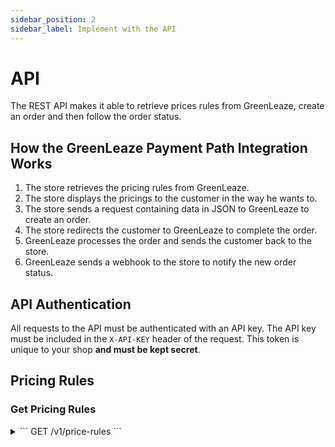 ```yaml
---
sidebar_position: 2
sidebar_label: Implement with the API
---
```


# API

The REST API makes it able to retrieve prices rules from GreenLeaze, create an order and then follow the order status.

## How the GreenLeaze Payment Path Integration Works

1. The store retrieves the pricing rules from GreenLeaze.
2. The store displays the pricings to the customer in the way he wants to.
3. The store sends a request containing data in JSON to GreenLeaze to create an order.
4. The store redirects the customer to GreenLeaze to complete the order.
5. GreenLeaze processes the order and sends the customer back to the store.
6. GreenLeaze sends a webhook to the store to notify the new order status.

## API Authentication

All requests to the API must be authenticated with an API key. The API key must be included in the `X-API-KEY` header of the request. This token is unique to your shop **and must be kept secret**.

## Pricing Rules

### Get Pricing Rules

<details>
<summary>
```
GET /v1/price-rules
```
</summary>
```json title="Request response"
[
  //...
  {
    "id": 30,
    "name": "0 2000 1 mois",
    "rule": "(1.2* [[prixHT]] /11.9) + (1.2-[[tva]])*[[prixHT]]/11.9", // [[tva]] represent the taxes of the product - Used to calculate the monthly price
    "depositRule": "(1.2* [[prixHT]] /11.9) + (1.2-[[tva]])*[[prixHT]]/11.9", // [[tva]] represent the taxes of the product - Used for first payment
    "minPrice": "0.00", // This is the price without taxes !
    "maxPrice": "2000.00", // This is the price without taxes !
    "duration": 6 // Can be 1, 6, 12, 18 or 24 months depending on the contract with GreenLeaze
}
//...
]

```
</details>

The request returns all rules concerning your shop. A rule applies to all products whose price is between **minPrice** and **maxPrice** and for the corresponding duration.

From all the rules you are able to let your customer choose his duration and the corresponding price will be calculated according to the rule. If the product is not in the range of any rule, the product is not egilageable for GreenLeaze Renting.

**Please store the rules in user session to avoid multiple requests to the API. It will improve user experience for all customers.**

### Change Pricing Rules

You can not change the pricing rules with the API. If you need to change the pricing rules, please contact us.

## Send data to GreenLeaze

### Step 1 : Send the order to GreenLeaze

Once your customer has made his order on your website, you must send the order to GreenLeaze to create the order.

<details>
<summary>
```

POST /v1/subscriptions/

````
</summary>
```json title="Request body"
[
  //...
  {
    "transactionId": "",// (String, Required, 10 characters minimum) : Random generated id. Used by pay.greenleaze.com to associate all data to the transaction_id spectified in the redirection URL of the customer. Must be unique for each order. Please start the transactionId with the shop name to avoid collision.
    "urls": {}, // (Object, Required) : All shop's URL  See below for the URL format.
    "products": [
      // ...
    ], // (Array, Required) : List of products ordered by the customer - See below for the product format.
    "cartId": "", // (String, Required) : Cart id.
    "cartSecureKey": "", // (String, Required) : Cart secure key.
    "totalInitialFees": 0.00 // (Float, Optional) : Initial fees : mainly delivery fees, will be overwritten by the delivery option price if any on the GreenLeaze dashboard.
  }
]
```

```json title="Product format"
{
  "name": "", // (String, Required) : Name of the product.
  "unitPrice": 0, // (Integer, Required) : Unit price of the product. Without taxes !
  "vat": 0, // (Integer, Required) : VAT applicable on the product.
  "quantity": 1, // (Integer, Required) : Quantity ordered of the product.
  "combination": {
    "name": "" // (String, Optional) : Description of the combination. If single product without declination put the product name.
  },
  "imageUrl": "", // (String, Optional) : URL of the product image, must be a valid URL and accessible from the GreenLeaze server.
  "disabled": false, // (Boolean, Required) : Indicates if the product is disabled for GreenLeaze Renting, if true the product will be payed in one time on GreenLeaze.
  "id": "" // (String, Optional) : Id of the product, will be used to delete One unit of the product from the recap of the order.
}
```

```json title="Urls object format"
{
  "failure": "", // (String, Required) : Url where the customer will be redirected in case of payment failure.
  "success": "", // (String, Required) : Url called with POST in case of success and where the user is redirected after
  "sendData": "", // (String, Optional) : Url called with PATCH (with the json data) to send the customer data before the end of the payment process.
  "deleteProduct": "" // (String, optional) : Url call with PATCH (with the json data) to delete one unit of a the product with the id specified in the product format. You must specify the id of the product in the product format to use it.
}
```

</details>

Responses of the request :

201 : The order has been created and you are able to redirect him to the payment page. The transactionId is returned in the response with greenleaze subscriptionId which can be stored (or not) in your database.

401 : The provided API key is invalid.

400 : The request is invalid. Check the format data sent.

### Step 2 : Redirect the customer to pay.greenleaze.com

Once the order has been sent to GreenLeaze, you must redirect the customer to the GreenLeaze payment page, the previous request will return the URL to redirect the customer.
You must redirect the customer to the URL returned by the previous request.

```
https://pay.greenleaze.com/order/duration?transaction_id={transactionId}&duration={duration}&lang={language}
```

Be sure to replace `{transactionId}` by the transactionId you have sent in the previous request.
The `duration` parameter is the duration of the rental in months, it is optional but ables to preselect the duration on the GreenLeaze payment page.
The `lang` parameter is the language of the payment page, it is optional but ables to preselect the language on the GreenLeaze payment page. Available options are `fr`, `en` and `de`.

### Step 3 : Listen for the customer payment

Once the customer has completed the payment, he will be redirected to the (success) URL you have provided in the request to create the order.
A post request will be sent to the (success) URL with the following parameters in the body :

```json title="Urls object format"
{
          "cartId": "",
          "cartSecureKey": "",
          "email": "",
          "firstName": "",
          "lastName": "",
          "deliveryAddress": {
            "street": "",
            "city": "",
            "country": "",
            "postCode": "",
            "phone": "",
            "firstName": "",
            "lastName": "",
          },
          "invoiceAddress": {
            "street": "",
            "city": "",
            "country": "",
            "postCode": "",
            "phone": "",
            "firstName": "",
            "lastName": "",
          },
          "greenleazeSubscriptionId": "",
          "duration": 1,
          "monthlyRentalPayment": 1,
          "deliveryMode": {
            "name": "",
            "price": 1,
            "tags": ""
          }
}
```
deliveryAddress may be null depending on the configuration set on the GreenLeaze dashboard.

Then the customer will be redirected on the same Url.
````

